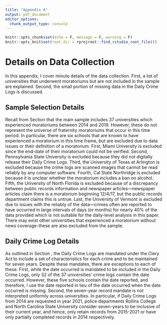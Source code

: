 ```yaml
---
title: "Appendix A"
output: pdf_document
editor_options: 
  chunk_output_type: console
---
```


```r
knitr::opts_chunk$set(echo = F, message = F, warning = F)
knitr::opts_knit$set(root.dir = rprojroot::find_rstudio_root_file())
```
# Details on Data Collection  \label{asection:data}

In this appendix, I cover minute details of the data collection. First, a list of universities that underwent moratoriums but are not included in the sample are explained. Second, the small portion of missing data in the Daily Crime Logs is discussed.

## Sample Selection Details \label{asection:datasample}

Recall from Section \ref{section:construction} that the main sample includes 37 universities which experienced moratoriums between 2014 and 2019. However, these do not represent the universe of fraternity moratoriums that occur in this time period. In particular, there are six schools that are known to have experienced a moratorium in this time frame, but are excluded due to data issues or their definition of a moratorium. First, Miami University is excluded since the end-date of their moratorium could not be verified. Second, Pennsylvania State University is excluded because they did not digitally release their Daily Crime Logs. Third, the University of Texas at Arlington is excluded because the crime logs are scanned images that cannot be read reliably by any computer software. Fourth, Cal State Northridge is excluded because it is unclear whether the moratorium includes a ban on alcohol. Fifth, the University of North Florida is excluded because of a discrepancy between public records information and newspaper articles—newspaper articles claim there is a moratorium beginning 12/4/17, but the public records department claims this is untrue. Last, the University of Vermont is excluded due to issues with the reliably of the data—crimes often are reported to have occurred in large intervals of days (or months) for nearly 40% of the data provided which is not suitable for the daily-level analysis in this paper. There may exist other universities that experienced a moratorium without news coverage-these are also excluded from the sample.

## Daily Crime Log Details \label{asection:datadcl}

As outlined in Section \ref{section:construction}, the Daily Crime Logs are mandated under the Clery Act to include a set of characteristics for each crime and to be maintained for seven years. Despite these mandates, there are exceptions to each of these. First, while the date occurred is mandated to be included in the Daily Crime Logs, only 32 of the 37 universities' crime logs contain the date occurred. However, these five schools contain the date reported, and therefore, I use the date reported in lieu of the date occurred when the date occurred is missing. Second, the seven-year record mandate is not interpreted uniformly across universities. In particular, if Daily Crime Logs from 2014 are requested in year 2021, police departments Rollins College and North Carolina State University consider seven-years to be inclusive of their current year, and hence, only retain records from 2015-2021 or have only partially completed records in 2014 respectively. 


